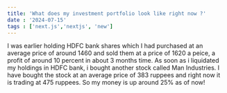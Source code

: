 ```yaml
---
title: 'What does my investment portfolio look like right now ?'
date : '2024-07-15'
tags : ['next.js','nextjs', 'new']
---
```

I was earlier holding HDFC bank shares which I had purchased at an average price of around 1460 and sold them at a price of 1620 a peice, a profit of around 10 percent in about 3 months time. 
As soon as i liquidated my holdings in HDFC bank, i bought another stock called Man Industries. I have bought the stock at an average price of 383 ruppees and right now it is trading at 475 ruppees. So my money is up around 25% as of now!